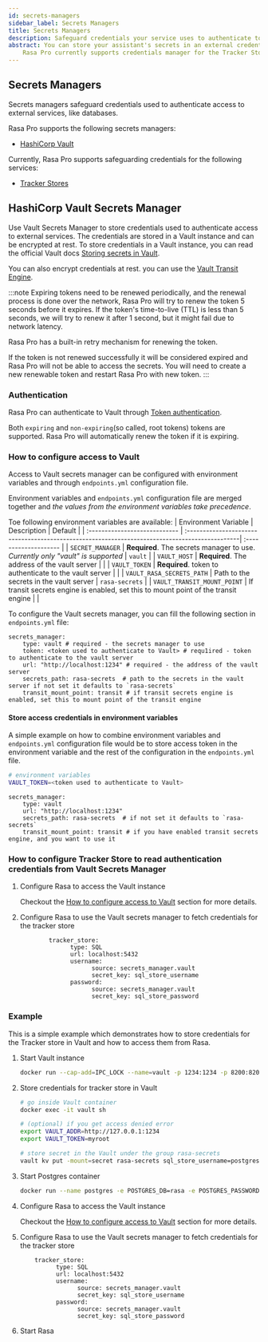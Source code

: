 ```yaml
---
id: secrets-managers
sidebar_label: Secrets Managers
title: Secrets Managers
description: Safeguard credentials your service uses to authenticate to external resources.
abstract: You can store your assistant's secrets in an external credentials manager.
    Rasa Pro currently supports credentials manager for the Tracker Store [Tracker Stores](./tracker-stores.mdx).
---
```


<!-- this file is version specific, do not use `@site/...` syntax -->

<RasaProLabel />
<RasaProBanner/>

## Secrets Managers
Secrets managers safeguard credentials used to authenticate access to external services,
like databases.

Rasa Pro supports the following secrets managers:
* [HashiCorp Vault](https://www.hashicorp.com/products/vault)


Currently, Rasa Pro supports safeguarding credentials for the following services:
- [Tracker Stores](./tracker-stores.mdx)


## HashiCorp Vault Secrets Manager

Use Vault Secrets Manager to store credentials used to authenticate access to external services.
The credentials are stored in a Vault instance and can be encrypted at rest.
To store credentials in a Vault instance, you can read the official Vault docs
[Storing secrets in Vault](https://developer.hashicorp.com/vault/tutorials/getting-started/getting-started-first-secret).

You can also encrypt credentials at rest.
you can use the [Vault Transit Engine](https://www.vaultproject.io/docs/secrets/transit).

:::note
Expiring tokens need to be renewed periodically, and the renewal process is done over the network,
Rasa Pro will try to renew the token 5 seconds before it expires.
If the token's time-to-live (TTL) is less than 5 seconds, we will try to renew it after 1 second,
but it might fail due to network latency.

Rasa Pro has a built-in retry mechanism for renewing the token.

If the token is not renewed successfully it will be considered expired
and Rasa Pro will not be able to access the secrets.
You will need to create a new renewable token and restart Rasa Pro with new token.
:::


### Authentication
Rasa Pro can authenticate to Vault through
[Token authentication](https://www.vaultproject.io/docs/auth/token).

Both `expiring` and `non-expiring`(so called, root tokens) tokens are supported.
Rasa Pro will automatically renew the token if it is expiring.


### How to configure access to Vault

Access to Vault secrets manager can be configured with environment variables
and through `endpoints.yml` configuration file.

Environment variables and `endpoints.yml` configuration file are merged together
and *the values from the environment variables take precedence*.

Toe following environment variables are available:
| Environment Variable          | Description                                                                                    | Default               |
| :---------------------------- | :----------------------------------------------------------------------------------------------| :-------------------- |
| `SECRET_MANAGER`              | **Required**. The secrets manager to use. *Currently only "vault" is supported*                | `vault`               |
| `VAULT_HOST`                  | **Required**. The address of the vault server                                                  |                       |
| `VAULT_TOKEN`                 | **Required**. token to authenticate to the vault server                                        |                       |
| `VAULT_RASA_SECRETS_PATH`     | Path to the secrets in the vault server                                                        | `rasa-secrets`        |
| `VAULT_TRANSIT_MOUNT_POINT`   | If transit secrets engine is enabled, set this to mount point of the transit engine            |                       |

To configure the Vault secrets manager, you can fill the following section in `endpoints.yml` file:
```yaml-rasa title="endpoints.yml
secrets_manager:
    type: vault # required - the secrets manager to use
    token: <token used to authenticate to Vault> # requ1ired - token to authenticate to the vault server
    url: "http://localhost:1234" # required - the address of the vault server
    secrets_path: rasa-secrets  # path to the secrets in the vault server if not set it defaults to `rasa-secrets`
    transit_mount_point: transit # if transit secrets engine is enabled, set this to mount point of the transit engine
```

#### Store access credentials in environment variables
A simple example on how to combine environment variables and `endpoints.yml` configuration file
would be to store access token in the environment variable and the rest of the configuration
in the `endpoints.yml` file.

```bash
# environment variables
VAULT_TOKEN=<token used to authenticate to Vault>
```


```yaml-rasa title="endpoints.yml
secrets_manager:
    type: vault
    url: "http://localhost:1234"
    secrets_path: rasa-secrets  # if not set it defaults to `rasa-secrets`
    transit_mount_point: transit # if you have enabled transit secrets engine, and you want to use it
```

### How to configure Tracker Store to read authentication credentials from Vault Secrets Manager
1. Configure Rasa to access the Vault instance

    Checkout the [How to configure access to Vault](#how-to-configure-access-to-vault) section for more details.

2. Configure Rasa to use the Vault secrets manager to fetch credentials for the tracker store
    ```yaml-rasa title="endpoints.yml
            tracker_store:
                  type: SQL
                  url: localhost:5432
                  username:
                        source: secrets_manager.vault
                        secret_key: sql_store_username
                  password:
                        source: secrets_manager.vault
                        secret_key: sql_store_password
    ```


### Example
This is a simple example which demonstrates how to store credentials for the Tracker store in Vault
and how to access them from Rasa.

1. Start Vault instance
    ```bash
    docker run --cap-add=IPC_LOCK --name=vault -p 1234:1234 -p 8200:8200 -e 'VAULT_DEV_ROOT_TOKEN_ID=myroot' -e 'VAULT_DEV_LISTEN_ADDRESS=0.0.0.0:1234' -d vault
    ```

2. Store credentials for tracker store in Vault
    ```bash
    # go inside Vault container
    docker exec -it vault sh

    # (optional) if you get access denied error
    export VAULT_ADDR=http://127.0.0.1:1234
    export VAULT_TOKEN=myroot

    # store secret in the Vault under the group rasa-secrets
    vault kv put -mount=secret rasa-secrets sql_store_username=postgres sql_store_password=12345
    ```

3. Start Postgres container
    ```bash
    docker run --name postgres -e POSTGRES_DB=rasa -e POSTGRES_PASSWORD=12345 -p 5432:5432 -d postgres
    ```

4. Configure Rasa to access the Vault instance

    Checkout the [How to configure access to Vault](#how-to-configure-access-to-vault) section for more details.

5. Configure Rasa to use the Vault secrets manager to fetch credentials for the tracker store
    ```yaml-rasa title="endpoints.yml
        tracker_store:
              type: SQL
              url: localhost:5432
              username:
                    source: secrets_manager.vault
                    secret_key: sql_store_username
              password:
                    source: secrets_manager.vault
                    secret_key: sql_store_password
    ```

6. Start Rasa
